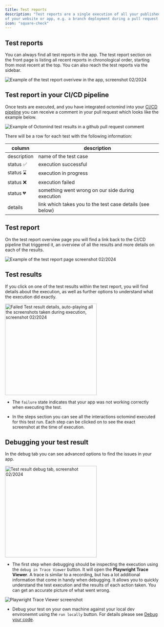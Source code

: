 ```yaml
---
title: Test reports
description: "Test reports are a single execution of all your published test cases. They are tied to a single execution URL, so one specific deployment
of your website or app, e.g. a branch deployment during a pull request."
icon: "square-check"
---
```


## Test reports

You can always find all test reports in the app. The test report section on the front page is listing all recent reports in chronological order, starting from most recent at the top.
You can also reach the test reports via the sidebar.

<Frame caption="Example of the test report overivew in the app, screenshot 02/2024">
  <img
    src="images/test-report-overview.png"
    alt="Example of the test report overivew in the app, screenshot 02/2024"
  />
</Frame>

## Test report in your CI/CD pipeline

Once tests are executed, and you have integrated octomind into your [CI/CD pipeline]("/integrations-overview") you can receive a comment in your pull request which looks like the example below.

<Frame caption="Example of Octomind test results in a commit comment, screenshot 09/2023">
  <img
    src="images/Octomind-test-results-commit-comments-GitHub-example.png"
    alt="Example of Octomind test results in a github pull request comment"
  />
</Frame>

There will be a row for each test with the following information:

| column      | description                                               |
| ----------- | --------------------------------------------------------- |
| description | name of the test case                                     |
| status ✅   | execution successful                                      |
| status ⌛️   | execution in progress                                     |
| status ❌   | execution failed                                          |
| status 💔   | something went wrong on our side during execution         |
| details     | link which takes you to the test case details (see below) |

## Test report

On the test report overview page you will find a link back to the CI/CD pipeline that triggered it, an overview of
all the results and more details on each of the results.

<img
  src="/images/test-report.png"
  alt="Example of the test report page screenshot 02/2024"
/>

## Test results

If you click on one of the test results within the test report, you will find details about the execution, as well as further options to understand what the execution did exactly.

<Frame caption="Failed Test result details, auto-playing all the screenshots taken during execution, screenshot 02/2024">
  <img
    width="300"
    src="images/test-result.png"
    alt="Failed Test result details, auto-playing all the screenshots taken during execution, screenshot 02/2024"
  />
</Frame>

- The `failure` state indicates that your app was not working correctly when executing the test.

- In the steps section you can see all the interactions octomind executed for this test run. Each step can be clicked on
  to see the exact screenshot at the time of execution.

## Debugging your test result

In the debug tab you can see advanced options to find the issues in your app.

<Frame caption="Test result debug tab, screenshot 02/2024">
  <img
    width="300"
    src="images/debug-tab.png"
    alt="Test result debug tab, screenshot 02/2024"
  />
</Frame>

- The first step when debugging should be inspecting the execution using the `debug in Trace Viewer` button.
  It will open the **Playwright Trace Viewer**. A trace is similar to a recording, but has a lot additional information that
  come in handy when debugging. It allows you to quickly understand the test execution and the results of each action taken.
  You can get an accurate picture of what went wrong.

<Frame caption="Use Playwright Trace Viewer within Octomind">
  <img
    src="images/screenshot-Playwright-Trace-Viewer.png"
    alt="Playwright Trace Viewer screenshot"
  />
</Frame>

- Debug your test on your own machine against your local dev environemnt using the `run locally` button. For details please see [Debug your code](/debugtopus).
